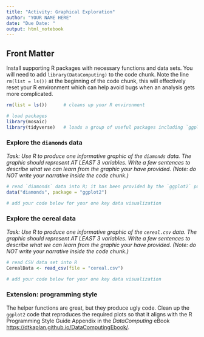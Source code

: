 ```yaml
---
title: "Activity: Graphical Exploration"
author: "YOUR NAME HERE"
date: "Due Date: "
output: html_notebook
---
```




## Front Matter

Install supporting R packages with necessary functions and data sets.  You will need to add `library(DataComputing)` to the code chunk.  Note the line `rm(list = ls())` at the beginning of the code chunk, this will effectively reset your R environment which can help avoid bugs when an analysis gets more complicated.  


```r
rm(list = ls())      # cleans up your R environment

# load packages
library(mosaic)
library(tidyverse)   # loads a group of useful packages including `ggplot2`


```



### Explore the `diamonds` data

*Task: Use R to produce one informative graphic of the `diamonds` data.  The graphic should represent AT LEAST 3 variables.  Write a few sentences to describe what we can learn from the graphic your have provided.  (Note: do NOT write your narrative inside the code chunk.)*


```r
# read `diamonds` data into R; it has been provided by the `ggplot2` package
data("diamonds", package = "ggplot2")

# add your code below for your one key data visualization


```



### Explore the cereal data

*Task: Use R to produce one informative graphic of the `cereal.csv` data.  The graphic should represent AT LEAST 3 variables.  Write a few sentences to describe what we can learn from the graphic your have provided. (Note: do NOT write your narrative inside the code chunk.)*


```r
# read CSV data set into R
CerealData <- read_csv(file = "cereal.csv")  

# add your code below for your one key data visualization


```





### Extension: programming style

The helper functions are great, but they produce ugly code.  Clean up the `ggplot2` code that reproduces the required plots so that it aligns with the R Programming Style Guide Appendix in the *DataComputing* eBook <https://dtkaplan.github.io/DataComputingEbook/>.  


